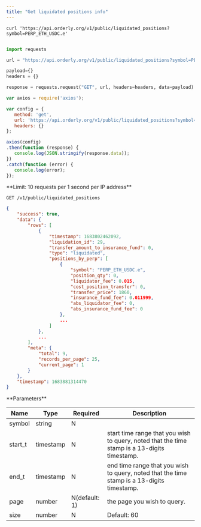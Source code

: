 ```yaml
---
title: "Get liquidated positions info"
---
```


<RequestExample>

```shell
curl 'https://api.orderly.org/v1/public/liquidated_positions?symbol=PERP_ETH_USDC.e'
```
```java
```
```python
import requests

url = "https://api.orderly.org/v1/public/liquidated_positions?symbol=PERP_ETH_USDC.e"

payload={}
headers = {}

response = requests.request("GET", url, headers=headers, data=payload)
```
```javascript
var axios = require('axios');

var config = {
   method: 'get',
   url: 'https://api.orderly.org/v1/public/liquidated_positions?symbol=PERP_ETH_USDC.e',
   headers: {}
};

axios(config)
.then(function (response) {
   console.log(JSON.stringify(response.data));
})
.catch(function (error) {
   console.log(error);
});

```
</RequestExample>
**Limit: 10 requests per 1 second per IP address**

`GET /v1/public/liquidated_positions`


<ResponseExample>

```json
{
    "success": true,
    "data": {
        "rows": [
            {
                "timestamp": 1683802462092,
                "liquidation_id": 29,
                "transfer_amount_to_insurance_fund": 0,
                "type": "liquidated",
                "positions_by_perp": [
                    {
                        "symbol": "PERP_ETH_USDC.e",
                        "position_qty": 0,
                        "liquidator_fee": 0.015,
                        "cost_position_transfer": 0,
                        "transfer_price": 1860,
                        "insurance_fund_fee": 0.011999,
                        "abs_liquidator_fee": 0,
                        "abs_insurance_fund_fee": 0
                    },
                    ...
                ]
            },
            ...
        ],
        "meta": {
            "total": 9,
            "records_per_page": 25,
            "current_page": 1
        }
    },
    "timestamp": 1683881314470
}
```
</ResponseExample>
**Parameters**

| Name      | Type      | Required      | Description                                                                                 |
| ----------|-----------|---------------|---------------------------------------------------------------------------------------------|
| symbol    | string    | N             |                                                                                             |
| start_t   | timestamp | N             |start time range that you wish to query, noted that the time stamp is a 13-digits timestamp. |
| end_t     | timestamp | N             |end time range that you wish to query, noted that the time stamp is a 13-digits timestamp.   |
| page      | number    | N(default: 1) |the page you wish to query.                                                                  |
| size      | number    | N             |Default: 60                                                                                  |


